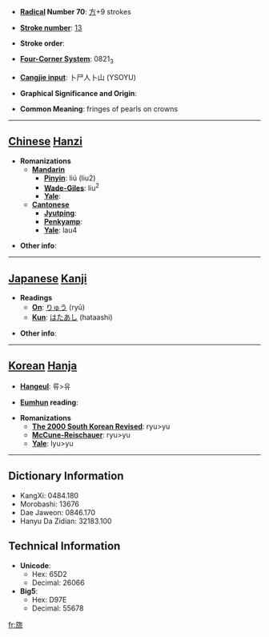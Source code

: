 * '''[[Wiktionary:Chinese radical index| Radical]] Number 70''': [[Wiktionary:Chinese radical index 方|方]]+9 strokes

* '''[[Wiktionary:Chinese total strokes index|Stroke number]]''': [[Wiktionary:Chinese total strokes index 13|13]]

* '''Stroke order''': 

* '''[[Wiktionary:Chinese four corner index|Four-Corner System]]''': 0821<sub>3</sub>

* '''[[Wiktionary:Chinese Cangjie index|Cangjie input]]''': 卜尸人卜山 (YSOYU)

* '''Graphical Significance and Origin''': 

* '''Common Meaning''': fringes of pearls on crowns

----

== [[Chinese]] [[Hanzi]] ==

* '''Romanizations'''
** '''[[Mandarin]]'''
*** '''[[Pinyin]]''': liú (liu2)
*** '''[[Wade-Giles]]''': liu<sup>2</sup>
*** '''[[Yale]]''': 
** '''[[Cantonese]]'''
*** '''[[Jyutping]]''':
*** '''[[Penkyamp]]''': 
*** '''[[Yale]]''': lau4

* '''Other info''': 

----

== [[Japanese]] [[Kanji]] ==

* '''Readings'''
** '''[[On]]''': [[りゅう]] (ryū)
** '''[[Kun]]''': [[はたあし]] (hataashi)

* '''Other info''':  

----

== [[Korean]] [[Hanja]] ==

* '''[[Hangeul]]''': 류>유

* '''[[Eumhun]] reading''': 

* '''Romanizations'''
** '''[[The 2000 South Korean Revised Romanization|The 2000 South Korean Revised]]''': ryu>yu
** '''[[McCune-Reischauer]]''': ryu>yu
** '''[[Yale]]''': lyu>yu

----

== Dictionary Information ==

* KangXi: 0484.180
* Morobashi: 13676
* Dae Jaweon: 0846.170
* Hanyu Da Zidian: 32183.100

== Technical Information ==

* '''Unicode''':
** Hex: 65D2
** Decimal: 26066
* '''Big5''':
** Hex: D97E
** Decimal: 55678

[[fr:旒]]